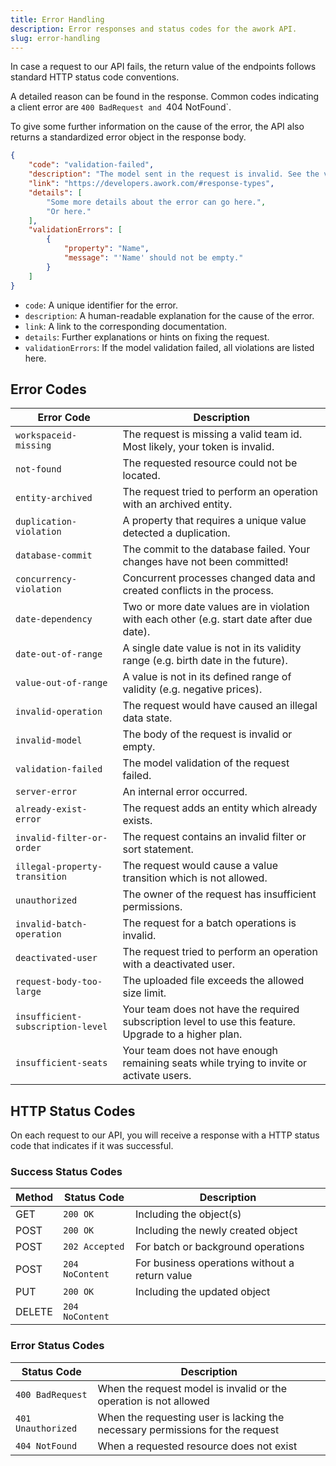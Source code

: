 ```yaml
---
title: Error Handling
description: Error responses and status codes for the awork API.
slug: error-handling
---
```


In case a request to our API fails, the return value of the endpoints follows standard HTTP status code conventions.

A detailed reason can be found in the response. Common codes indicating a client error are `400 BadRequest and `404 NotFound`.

To give some further information on the cause of the error, the API also returns a standardized error object in the response body.

```json
{
    "code": "validation-failed",
    "description": "The model sent in the request is invalid. See the validation errors for details.",
    "link": "https://developers.awork.com/#response-types",
    "details": [
        "Some more details about the error can go here.",
        "Or here."
    ],
    "validationErrors": [
        {
            "property": "Name",
            "message": "'Name' should not be empty."
        }
    ]
}
```

* `code`: A unique identifier for the error.
* `description`: A human-readable explanation for the cause of the error.
* `link`: A link to the corresponding documentation.
* `details`: Further explanations or hints on fixing the request.
* `validationErrors`: If the model validation failed, all violations are listed here.

## Error Codes

| Error Code                     | Description                                                                                       |
|--------------------------------|---------------------------------------------------------------------------------------------------|
| `workspaceid-missing`          | The request is missing a valid team id. Most likely, your token is invalid.                       |
| `not-found`                    | The requested resource could not be located.                                                      |
| `entity-archived`              | The request tried to perform an operation with an archived entity.                                |
| `duplication-violation`        | A property that requires a unique value detected a duplication.                                   |
| `database-commit`              | The commit to the database failed. Your changes have not been committed!                          |
| `concurrency-violation`        | Concurrent processes changed data and created conflicts in the process.                           |
| `date-dependency`              | Two or more date values are in violation with each other (e.g. start date after due date).        |
| `date-out-of-range`            | A single date value is not in its validity range (e.g. birth date in the future).                 |
| `value-out-of-range`           | A value is not in its defined range of validity (e.g. negative prices).                           |
| `invalid-operation`            | The request would have caused an illegal data state.                                              |
| `invalid-model`                | The body of the request is invalid or empty.                                                      |
| `validation-failed`            | The model validation of the request failed.                                                       |
| `server-error`                 | An internal error occurred.                                                                       |
| `already-exist-error`          | The request adds an entity which already exists.                                                  |
| `invalid-filter-or-order`      | The request contains an invalid filter or sort statement.                                         |
| `illegal-property-transition`  | The request would cause a value transition which is not allowed.                                  |
| `unauthorized`                 | The owner of the request has insufficient permissions.                                            |
| `invalid-batch-operation`      | The request for a batch operations is invalid.                                                    |
| `deactivated-user`             | The request tried to perform an operation with a deactivated user.                                |
| `request-body-too-large`       | The uploaded file exceeds the allowed size limit.                                                 |
| `insufficient-subscription-level` | Your team does not have the required subscription level to use this feature. Upgrade to a higher plan. |
| `insufficient-seats`           | Your team does not have enough remaining seats while trying to invite or activate users.          |

## HTTP Status Codes

On each request to our API, you will receive a response with a HTTP status code that indicates if it was successful.

### Success Status Codes

| Method | Status Code         | Description                                                     |
|--------|---------------------|-----------------------------------------------------------------|
| GET    | `200 OK`            | Including the object(s)                                         |
| POST   | `200 OK`            | Including the newly created object                              |
| POST   | `202 Accepted`      | For batch or background operations                              |
| POST   | `204 NoContent`     | For business operations without a return value                  |
| PUT    | `200 OK`            | Including the updated object                                    |
| DELETE | `204 NoContent`     |                                                                 |

### Error Status Codes

| Status Code         | Description                                                                |
|---------------------|----------------------------------------------------------------------------|
| `400 BadRequest`    | When the request model is invalid or the operation is not allowed          |
| `401 Unauthorized`  | When the requesting user is lacking the necessary permissions for the request |
| `404 NotFound`      | When a requested resource does not exist                                   |